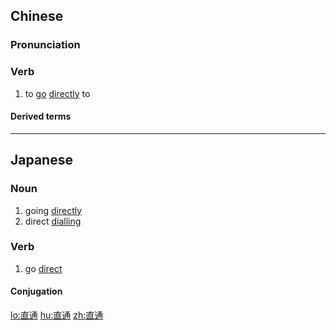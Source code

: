 ==Chinese==
{{zh-forms}}

===Pronunciation===
{{zh-pron
|m=zhítōng
|c=zik6 tung1
|mn=ti̍t-thong
|cat=v
}}

===Verb===
{{zh-verb}}

# to [[go]] [[directly]] to

====Derived terms====
{{zh-der|直通車}}

----

==Japanese==
{{ja-kanjitab|ちょく|つう|yomi=on}}

===Noun===
{{ja-noun|ちょくつう}}

# going [[directly]]
# direct [[dialling]]

===Verb===
{{ja-verb-suru|tr=intrans|ちょくつう}}

# go [[direct]]

====Conjugation====
{{ja-suru|ちょくつう}}

[[lo:直通]]
[[hu:直通]]
[[zh:直通]]